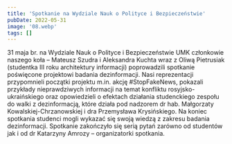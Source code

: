 ```yaml
---
title: 'Spotkanie na Wydziale Nauk o Polityce i Bezpieczeństwie'
pubDate: 2022-05-31
image: '08.webp'
tags: []
---
```


31 maja br. na Wydziale Nauk o Polityce i Bezpieczeństwie UMK członkowie naszego koła – Mateusz Szudra i Aleksandra Kuchta wraz z Oliwą Pietrusiak (studentka III roku architektury informacji) poprowadzili spotkanie poświęcone projektowi badania dezinformacji. Nasi reprezentacji przypomnieli początki projektu m.in. akcję #StopFakeNews, pokazali przykłady nieprawdziwych informacji na temat konfliktu rosyjsko-ukraińskiego oraz opowiedzieli o efektach działania studenckiego zespołu do walki z dezinformacją, które działa pod nadzorem dr hab. Małgorzaty Kowalskiej-Chrzanowskiej i dra Przemysława Krysińskiego. Na koniec spotkania studenci mogli wykazać się swoją wiedzą z zakresu badania dezinformacji. Spotkanie zakończyło się serią pytań zarówno od studentów jak i od dr Katarzyny Amrozy – organizatorki spotkania.